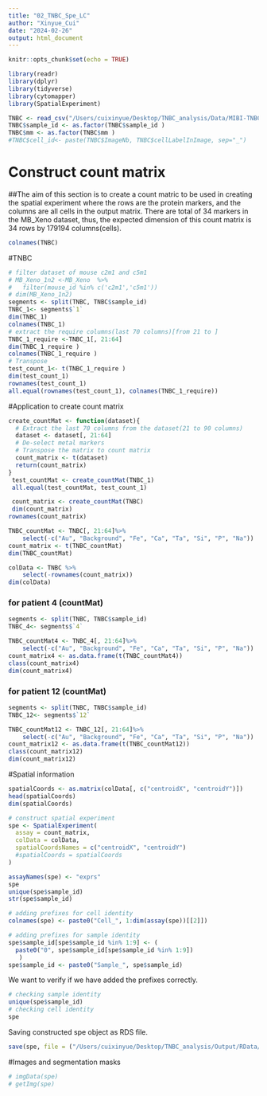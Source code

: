 ```yaml
---
title: "02_TNBC_Spe_LC"
author: "Xinyue_Cui"
date: "2024-02-26"
output: html_document
---
```


```r
knitr::opts_chunk$set(echo = TRUE)
```


```r
library(readr)
library(dplyr)
library(tidyverse)
library(cytomapper)
library(SpatialExperiment)
```

```r
TNBC <- read_csv("/Users/cuixinyue/Desktop/TNBC_analysis/Data/MIBI-TNBC_count_output.csv")
TNBC$sample_id <- as.factor(TNBC$sample_id )
TNBC$mm <- as.factor(TNBC$mm )
#TNBC$cell_id<- paste(TNBC$ImageNb, TNBC$cellLabelInImage, sep="_")
```
# Construct count matrix
##The aim of this section is to create a count matric to be used in creating the spatial experiment where the rows are the protein markers, and the columns are all cells in the output matrix. There are total of 34 markers in the MB_Xeno dataset, thus, the expected dimension of this count matrix is 34 rows by 179194 columns(cells).
```r
colnames(TNBC)
```

#TNBC
```r
# filter dataset of mouse c2m1 and c5m1
# MB_Xeno_1n2 <-MB_Xeno  %>% 
#   filter(mouse_id %in% c('c2m1','c5m1'))
# dim(MB_Xeno_1n2)
segments <- split(TNBC, TNBC$sample_id)
TNBC_1<- segments$`1`
dim(TNBC_1)
colnames(TNBC_1)
# extract the require columns(last 70 columns)[from 21 to ]
TNBC_1_require <-TNBC_1[, 21:64]
dim(TNBC_1_require )
colnames(TNBC_1_require )
# Transpose 
test_count_1<- t(TNBC_1_require )
dim(test_count_1)
rownames(test_count_1)
all.equal(rownames(test_count_1), colnames(TNBC_1_require))

```
#Application to create count matrix
```r
create_countMat <- function(dataset){
  # Extract the last 70 columns from the dataset(21 to 90 columns)
  dataset <- dataset[, 21:64]
  # De-select metal markers
  # Transpose the matrix to count matrix
  count_matrix <- t(dataset)
  return(count_matrix)
}
 test_countMat <- create_countMat(TNBC_1)
 all.equal(test_countMat, test_count_1)

 count_matrix <- create_countMat(TNBC)
 dim(count_matrix)
rownames(count_matrix)
```

```r

TNBC_countMat <- TNBC[, 21:64]%>% 
    select(-c("Au", "Background", "Fe", "Ca", "Ta", "Si", "P", "Na"))
count_matrix <- t(TNBC_countMat)
dim(TNBC_countMat)

colData <- TNBC %>% 
    select(-rownames(count_matrix))
dim(colData)
```
### for patient 4 (countMat)
```r
segments <- split(TNBC, TNBC$sample_id)
TNBC_4<- segments$`4`

TNBC_countMat4 <- TNBC_4[, 21:64]%>% 
    select(-c("Au", "Background", "Fe", "Ca", "Ta", "Si", "P", "Na"))
count_matrix4 <- as.data.frame(t(TNBC_countMat4))
class(count_matrix4)
dim(count_matrix4)
```

### for patient 12 (countMat)
```r
segments <- split(TNBC, TNBC$sample_id)
TNBC_12<- segments$`12`

TNBC_countMat12 <- TNBC_12[, 21:64]%>% 
    select(-c("Au", "Background", "Fe", "Ca", "Ta", "Si", "P", "Na"))
count_matrix12 <- as.data.frame(t(TNBC_countMat12))
class(count_matrix12)
dim(count_matrix12)
```

#Spatial information
```r
spatialCoords <- as.matrix(colData[, c("centroidX", "centroidY")])
head(spatialCoords)
dim(spatialCoords)
```

```r
# construct spatial experiment
spe <- SpatialExperiment(
  assay = count_matrix,
  colData = colData,
  spatialCoordsNames = c("centroidX", "centroidY")
  #spatialCoords = spatialCoords
)

assayNames(spe) <- "exprs"
spe
unique(spe$sample_id)
str(spe$sample_id)
```

```r
# adding prefixes for cell identity
colnames(spe) <- paste0("Cell_", 1:dim(assay(spe))[[2]])

# adding prefixes for sample identity
spe$sample_id[spe$sample_id %in% 1:9] <- (
  paste0("0", spe$sample_id[spe$sample_id %in% 1:9])
   )
spe$sample_id <- paste0("Sample_", spe$sample_id)
```

We want to verify if we have added the prefixes correctly.
```r
# checking sample identity
unique(spe$sample_id)
# checking cell identity
spe
```

Saving constructed spe object as RDS file.
```r
save(spe, file = ("/Users/cuixinyue/Desktop/TNBC_analysis/Output/RData/02_TNBC_spe_LC.rds"))
```

#Images and segmentation masks
```r
# imgData(spe)
# getImg(spe)
```



